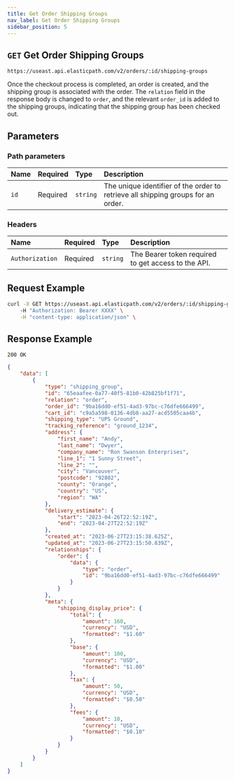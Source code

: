 ```yaml
---
title: Get Order Shipping Groups
nav_label: Get Order Shipping Groups
sidebar_position: 5
---
```


## `GET` Get Order Shipping Groups

```http
https://useast.api.elasticpath.com/v2/orders/:id/shipping-groups
```

Once the checkout process is completed, an order is created, and the shipping group is associated with the order. The `relation` field in the response body is changed to `order`, and the relevant `order_id` is added to the shipping groups, indicating that the shipping group has been checked out.

## Parameters 

### Path parameters

| Name | Required | Type     | Description                             |
|:-----|:---------|:---------|:----------------------------------------|
| `id` | Required | `string` | The unique identifier of the order to retrieve all shipping groups for an order. |

### Headers

| Name            | Required | Type     | Description                          |
|:----------------|:---------|:---------|:-------------------------------------|
| `Authorization` | Required | `string` | The Bearer token required to get access to the API. |

## Request Example

```bash
curl -X GET https://useast.api.elasticpath.com/v2/orders/:id/shipping-groups
    -H "Authorization: Bearer XXXX" \
    -H "content-type: application/json" \
```

## Response Example

`200 OK`

```json
{
    "data": [
        {
            "type": "shipping_group",
            "id": "65eaafee-0a77-40f5-81b0-42b825bf1f71",
            "relation": "order",
            "order_id": "9ba16dd0-ef51-4ad3-97bc-c76dfe666499",
            "cart_id": "c9a5a598-0136-4db8-aa27-acd5505caa4b",
            "shipping_type": "UPS Ground",
            "tracking_reference": "ground_1234",
            "address": {
                "first_name": "Andy",
                "last_name": "Dwyer",
                "company_name": "Ron Swanson Enterprises",
                "line_1": "1 Sunny Street",
                "line_2": "",
                "city": "Vancouver",
                "postcode": "92802",
                "county": "Orange",
                "country": "US",
                "region": "WA"
            },
            "delivery_estimate": {
                "start": "2023-04-26T22:52:19Z",
                "end": "2023-04-27T22:52:19Z"
            },
            "created_at": "2023-06-27T23:15:38.625Z",
            "updated_at": "2023-06-27T23:15:50.839Z",
            "relationships": {
                "order": {
                    "data": {
                        "type": "order",
                        "id": "9ba16dd0-ef51-4ad3-97bc-c76dfe666499"
                    }
                }
            },
            "meta": {
                "shipping_display_price": {
                    "total": {
                        "amount": 160,
                        "currency": "USD",
                        "formatted": "$1.60"
                    },
                    "base": {
                        "amount": 100,
                        "currency": "USD",
                        "formatted": "$1.00"
                    },
                    "tax": {
                        "amount": 50,
                        "currency": "USD",
                        "formatted": "$0.50"
                    },
                    "fees": {
                        "amount": 10,
                        "currency": "USD",
                        "formatted": "$0.10"
                    }
                }
            }
        }
    ]
}
```
